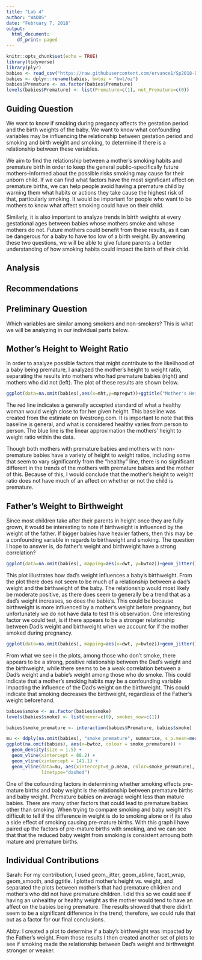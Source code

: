 ```yaml
---
title: "Lab 4"
author: "WADDS"
date: "February 7, 2018"
output:
  html_document:
    df_print: paged
---
```


```r
knitr::opts_chunk$set(echo = TRUE)
library(tidyverse)
library(plyr)
babies <- read_csv("https://raw.githubusercontent.com/ervance1/Sp2018-Data-Science-repo/master/babies2a.dat")
babies <- dplyr::rename(babies, bwtoz = "bwt/oz")
babies$Premature <- as.factor(babies$Premature)
levels(babies$Premature) <- list(Premature=c(1), not_Premature=c(0))
```

## Guiding Question
We want to know if smoking during pregancy affects the gestation period and the birth weights of the baby. We want to know what confounding variables may be influencing the relationship between gestation period and smoking and birth weight and smoking, to determine if there is a relationship between these variables.

We aim to find the relationship between a mother's smoking habits and premature birth in order to keep the general public--specifically future mothers--informed about the possible risks smoking may cause for their unborn child. If we can find what factors have the most significant affect on premature births, we can help people avoid having a premature child by warning them what habits or actions they take cause the highest risk of that, particularly smoking. It would be important for people who want to be mothers to know what affect smoking could have on their child. 

Similarly, it is also important to analyze trends in birth weights at every gestational ages between babies whose mothers smoke and whose mothers do not. Future mothers could benefit from these results, as it can be dangerous for a baby to have too low of a birth weight. By answering these two questions, we will be able to give future parents a better understanding of how smoking habits could impact the birth of their child.

## Analysis



## Recommendations

## Preliminary Question
Which variables are similar among smokers and non-smokers? This is what we will be analyzing in our individual parts below.

## Mother's Height to Weight Ratio

In order to analyze possible factors that might contribute to the likelihood of a baby being premature, I analyzed the mother's height to weight ratio, separating the results into mothers who had premature babies (right) and mothers who did not (left). The plot of these results are shown below. 


```r

ggplot(data=na.omit(babies),aes(x=mht,y=mpregwt))+ggtitle("Mother's Height to Weight Ratio")+geom_jitter()+geom_smooth(se=FALSE,method="lm")+facet_wrap(~Premature)+geom_abline(slope=5, intercept=-200,color="red")
```


The red line indicates a generally accepted standard of what a healthy woman would weigh close to for her given height. This baseline was created from the estimate on livestrong.com. It is important to note that this baseline is general, and what is considered healthy varies from person to person. The blue line is the linear approximation the mothers' height to weight ratio within the data. 

Though both mothers with premature babies and mothers with non-premature babies have a variety of height to weight ratios, including some that seem to vary significantly from the "healthy" line, there is no significant different in the trends of the mothers with premature babies and the mother of this. Because of this, I would conclude that the mother's height to weight ratio does not have much of an affect on whether or not the child is premature. 

## Father's Weight to Birthweight

Since most children take after their parents in height once they are fully grown, it would be interesting to note if birthweight is influenced by the weight of the father. If bigger babies have heavier fathers, then this may be a confounding variable in regards to birthweight and smoking. The question I hope to answer is, do father's weight and birthweight have a strong correlation?

```r
ggplot(data=na.omit(babies), mapping=aes(x=dwt, y=bwtoz))+geom_jitter()+geom_smooth(se=FALSE, method="lm")
```
This plot illustrates how dad's weight influences a baby's birthweight. From the plot there does not seem to be much of a relationship between a dad's weight and the birthweight of the baby. The relationship would most likely be moderate positive, as there does seem to generally be a trend that as a dad's weight increases, so does the babie's. This could be because birthweight is more influenced by a mother's weight before pregnancy, but unfortunately we do not have data to test this observation. One interesting factor we could test, is if there appears to be a stronger relationship between Dad's weight and birthweight when we account for if the mother smoked during pregnancy.
```r
ggplot(data=na.omit(babies), mapping=aes(x=dwt, y=bwtoz))+geom_jitter()+facet_wrap(~ifelse(smoke,"Doesn't Smoke", "Smokes"))+geom_smooth(re=FALSE, method="lm")
```
From what we see in the plots, among those who don't smoke, there appears to be a strong, positive relationship between the Dad's weight and the birthweight, while there seems to be a weak correlation between a Dad's weight and a babie's weight among those who do smoke. This could indicate that a mother's smoking habits may be a confounding variable impacting the influence of the Dad's weight on the birthweight. This could indicate that smoking decreases the birthweight, regardless of the Father's weight beforehand.

```r
babies$smoke <- as.factor(babies$smoke)
levels(babies$smoke) <- list(never=c(0), smokes_now=c(1))

babies$smoke_premature <- interaction(babies$Premature, babies$smoke)

mu <- ddply(na.omit(babies), "smoke_premature", summarise, s_p.mean=mean(bwtoz))
ggplot(na.omit(babies), aes(x=bwtoz, colour = smoke_premature)) +
  geom_density(size = 1.5) +
  geom_vline(xintercept = 88.2) +
  geom_vline(xintercept = 141.1) +
  geom_vline(data=mu, aes(xintercept=s_p.mean, color=smoke_premature),
             linetype="dashed")
```

One of the cofounding factors in determining whether smoking effects pre-mature births and baby weight is the relationship between premature births and baby weight. Premature babies on average weight less than mature babies. There are many other factors that could lead to premature babies other than smoking. When trying to compare smoking and baby weight it's difficult to tell if the difference in weight is do to smoking alone or if its also a side effect of smoking causing pre-mature births. With this graph I have paired up the factors of pre-mature births with smoking, and we can see that that the reduced baby weight from smoking is consistent amoung both mature and premature births.

## Individual Contributions
Sarah: For my contribution, I used geom_jitter, geom_abline, facet_wrap, geom_smooth, and ggtitle. I plotted mother's height vs. weight, and separated the plots between mother's that had premature children and mother's who did not have premature children. I did this so we could see if having an unhealthy or healthy weight as the mother would tend to have an affect on the babies being premature. The results showed that there didn't seem to be a significant difference in the trend; therefore, we could rule that out as a factor for our final conclusions.

Abby: I created a plot to determine if a baby's birthweight was impacted by the Father's weight. From those results I then created another set of plots to see if smoking made the relationship between Dad's weight and birthweight stronger or weaker. 
